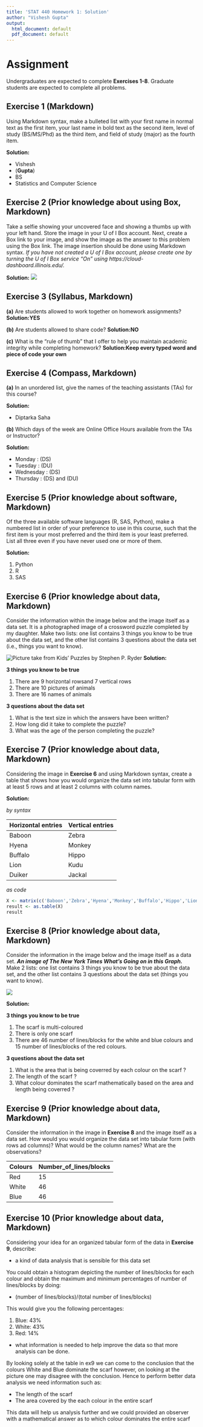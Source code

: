 ```yaml
---
title: 'STAT 440 Homework 1: Solution'
author: "Vishesh Gupta"
output:
  html_document: default
  pdf_document: default
---
```

# Assignment

Undergraduates are expected to complete **Exercises 1-8**. Graduate students are expected to complete all problems.

## Exercise 1 (Markdown) 

Using Markdown syntax, make a bulleted list with your first name in normal text as the first item, your last name in bold text as the second item, level of study (BS/MS/Phd) as the third item, and field of study (major) as the fourth item.

**Solution:**

+ Vishesh
+ (**Gupta**)
+ BS
+ Statistics and Computer Science 

## Exercise 2 (Prior knowledge about using Box, Markdown) 

Take a selfie showing your uncovered face and showing a thumbs up with your left hand. Store the image in your U of I Box account. Next, create a Box link to your image, and show the image as the answer to this problem using the Box link. The image insertion should be done using Markdown syntax. *If you have not created a U of I Box account, please create one by turning the U of I Box service "On" using https://cloud-dashboard.illinois.edu/.* 

**Solution:**
![](https://uofi.box.com/shared/static/0x3rtpj5mikszbrpn4zsc28tyrn977ai.jpg)

## Exercise 3 (Syllabus, Markdown) 

**(a)** Are students allowed to work together on homework assignments?
**Solution:YES**


**(b)** Are students allowed to share code?
**Solution:NO**


**(c)** What is the "rule of thumb" that I offer to help you maintain academic integrity while completing homework?
**Solution:Keep every typed word and piece of code your own**

## Exercise 4 (Compass, Markdown) 

**(a)** In an unordered list, give the names of the teaching assistants (TAs) for this course?

**Solution:**

+ Diptarka Saha


**(b)** Which days of the week are Online Office Hours available from the TAs or Instructor?

**Solution:**

+ Monday : (DS)
+ Tuesday : (DU)
+ Wednesday : (DS)
+ Thursday : (DS) and (DU)


## Exercise 5 (Prior knowledge about software, Markdown) 

Of the three available software languages (R, SAS, Python), make a numbered list in order of your preference to use in this course, such that the first item is your most preferred and the third item is your least preferred. List all three even if you have never used one or more of them.

**Solution:**

1. Python
2. R
3. SAS

## Exercise 6 (Prior knowledge about data, Markdown) 

Consider the information within the image below and the image itself as a data set. It is a photographed image of a crossword puzzle completed by my daughter. Make two lists: one list contains 3 things you know to be true about the data set, and the other list contains 3 questions about the data set (i.e., things you want to know).

![Picture take from *Kids' Puzzles* by Stephen P. Ryder](https://uofi.box.com/shared/static/7e9d74du5fsy838sv074yx0z0lg9lkhs.jpg)
**Solution:**


**3 things you know to be true**

1. There are 9 horizontal rowsand 7 vertical rows
2. There are 10 pictures of animals
3. There are 16 names of animals

**3 questions about the data set**

1. What is the text size in which the answers have been written?
2. How long did it take to complete the puzzle?
3. What was the age of the person completing the puzzle?

## Exercise 7 (Prior knowledge about data, Markdown) 

Considering the image in **Exercise 6** and using Markdown syntax, create a table that shows how you would organize the data set into tabular form with at least 5 rows and at least 2 columns with column names. 

**Solution:**

*by syntax*

| Horizontal entries      | Vertical entries |
| ----------- | ----------- |
| Baboon      | Zebra       |
| Hyena       | Monkey      |
| Buffalo     | Hippo       |
| Lion        | Kudu        |
| Duiker      | Jackal      |

*as code*

```r
X <- matrix(c('Baboon','Zebra','Hyena','Monkey','Buffalo','Hippo','Lion','Kudu','Duiker','Jackal'),ncol=2,byrow=TRUE)
result <- as.table(X)
result
```


## Exercise 8 (Prior knowledge about data, Markdown) 

Consider the information in the image below and the image itself as a data set. ***An image of The New York Times What's Going on in this Graph.*** Make 2 lists: one list contains 3 things you know to be true about the data set, and the other list contains 3 questions about the data set (things you want to know). 

![](https://static01.nyt.com/images/2019/01/17/world/17scarf-print-LN/17scarf-print-LN-superJumbo-v3.jpg?quality=90&auto=webp)

**Solution:**

**3 things you know to be true**

1. The scarf is multi-coloured
2. There is only one scarf
3. There are 46 number of lines/blocks for the white and blue colours and 15 number of lines/blocks of the red colours.

**3 questions about the data set**

1. What is the area that is being coverred by each colour on the scarf ?
2. The length of the scarf ?
3. What colour dominates the scarf mathematically based on the area and length being coverred ?

## Exercise 9  (Prior knowledge about data, Markdown) 

Consider the information in the image in **Exercise 8** and the image itself as a data set. How would you would organize the data set into tabular form (with rows ad columns)? What would be the column names? What are the observations?

| Colours      | Number_of_lines/blocks |
| ----------- | ----------- |
| Red      | 15       |
| White       | 46      |
| Blue     | 46       |


## Exercise 10  (Prior knowledge about data, Markdown)

Considering your idea for an organized tabular form of the data in **Exercise 9**, describe:    

- a kind of data analysis that is sensible for this data set  

You could obtain a histogram depicting the number of lines/blocks for each colour and obtain the maximum and minimum percentages of number of lines/blocks by doing:

+ (number of lines/blocks)/(total number of lines/blocks)

This would give you the following percentages:

1. Blue: 43%
2. White: 43%
3. Red: 14%

- what information is needed to help improve the data so that more analysis can be done.

By looking solely at the table in ex9 we can come to the conclusion that the colours White and Blue dominate the scarf however, on looking at the picture one may disagree with the conclusion. 
Hence to perform better data analysis we need information such as:

+ The length of the scarf
+ The area covered by the each colour in the entire scarf

This data will help us analysis further and we could provided an observer with a mathematical answer as to which colour dominates the entire scarf
